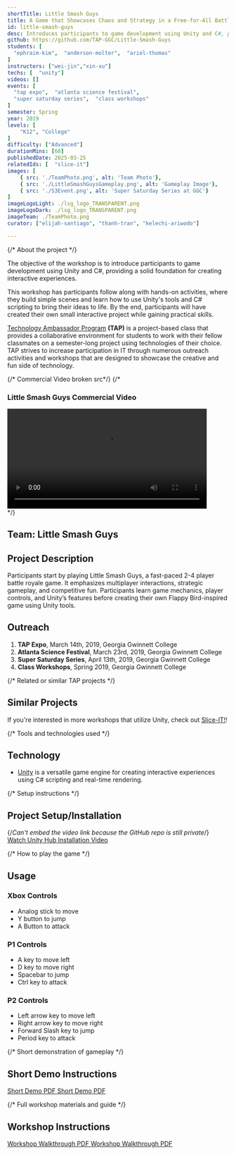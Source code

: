 ```yaml
---
shortTitle: Little Smash Guys
title: A Game that Showcases Chaos and Strategy in a Free-for-All Battle
id: little-smash-guys
desc: Introduces participants to game development using Unity and C#, providing a solid foundation for creating interactive experiences.
github: https://github.com/TAP-GGC/Little-Smash-Guys
students: [
  "ephraim-kim",  "anderson-molter",  "ariel-thomas"
]
instructors: ["wei-jin","xin-xu"]
techs: [  "unity"]
videos: []
events: [
  "tap expo",  "atlanta science festival",
  "super saturday series",  "class workshops"
]
semester: Spring
year: 2019
levels: [
    "K12", "College"
]
difficulty: ["Advanced"]
durationMins: [60]
publishedDate: 2025-03-25
relatedIds: [  "slice-it"]
images: [
    { src: './TeamPhoto.png', alt: 'Team Photo'},
    { src: './LittleSmashGuysGameplay.png', alt: 'Gameplay Image'},
    { src: './S3Event.png', alt: 'Super Saturday Series at GGC'}
]
imageLogoLight: ./lsg_logo_TRANSPARENT.png
imageLogoDark: ./lsg_logo_TRANSPARENT.png
imageTeam: ./TeamPhoto.png
curator: ["elijah-santiago", "thanh-tran", "kelechi-ariwodo"]

---
```





{/* About the project */}

The objective of the workshop is to introduce participants to game development using Unity and C#, providing a solid foundation for creating interactive experiences.

This workshop has participants follow along with hands-on activities, where they build simple scenes and learn how to use Unity's tools and C# scripting to bring their ideas to life. By the end, participants will have created their own small interactive project while gaining practical skills.

[Technology Ambassador Program](https://tapggc.org/) <b>(TAP)</b> is a project-based class that provides a collaborative environment for students to work with their fellow classmates on a semester-long project using technologies of their choice. TAP strives to increase participation in IT through numerous outreach activities and workshops that are designed to showcase the creative and fun side of technology.

{/* Commercial Video  broken src*/} 
{/* <div className="video-container">
  <h3>Little Smash Guys Commercial Video</h3>
  <video width="90%" controls>
    <source src="https://github-production-user-asset-6210df.s3.amazonaws.com/143032298/388862328-421b5aea-a36b-400e-93c7-dc2d9db7a9a9.mp4?X-Amz-Algorithm=AWS4-HMAC-SHA256&X-Amz-Credential=AKIAVCODYLSA53PQK4ZA%2F20250326%2Fus-east-1%2Fs3%2Faws4_request&X-Amz-Date=20250326T220034Z&X-Amz-Expires=300&X-Amz-Signature=f763fdb6541a8fbecc3b6d26c6fd5f764217942fa83629f270c7fe5ab9243380&X-Amz-SignedHeaders=host" 
      type="video/mp4" />
    Your browser does not support the video tag.
  </video>
</div> */}


## Team: Little Smash Guys

<Photo src={TeamPhoto.src} caption="From left to right: Ephraim Kim, Anderson Molter, Ariel Thomas" />

## Project Description

Participants start by playing Little Smash Guys, a fast-paced 2-4 player battle royale game. It emphasizes multiplayer interactions, strategic gameplay, and competitive fun. Participants learn game mechanics, player controls, and Unity’s features before creating their own Flappy Bird-inspired game using Unity tools.

## Outreach

1. **TAP Expo**, March 14th, 2019, Georgia Gwinnett College  
2. **Atlanta Science Festival**, March 23rd, 2019, Georgia Gwinnett College  
3. **Super Saturday Series**, April 13th, 2019, Georgia Gwinnett College  
4. **Class Workshops**, Spring 2019, Georgia Gwinnett College  

{/* Related or similar TAP projects */}

## Similar Projects

If you're interested in more workshops that utilize Unity, check out [Slice-IT!](https://github.com/TAP-GGC/SliceIT)!

{/* Tools and technologies used */}

## Technology

<Logo src={UnityLogo.src} alt="Unity Logo" />

- [Unity](https://Unity.com/games) is a versatile game engine for creating interactive experiences using C# scripting and real-time rendering.

<Photo src={GameplayImage.src} alt="Gameplay Screenshot" />

{/* Setup instructions */}

## Project Setup/Installation
{/*Can't embed the video link because the GitHub repo is still private*/}
<a 
  href="https://github.com/TAP-GGC/Little-Smash-Guys/blob/main/media/videos/Unity%20Hub%20Installation%20Video.mp4" 
  target="_blank" 
  rel="noopener noreferrer">
  Watch Unity Hub Installation Video
</a>


{/* How to play the game */}

## Usage

### Xbox Controls
- Analog stick to move  
- Y button to jump  
- A Button to attack  

### P1 Controls
- A key to move left  
- D key to move right  
- Spacebar to jump  
- Ctrl key to attack  

### P2 Controls
- Left arrow key to move left  
- Right arrow key to move right  
- Forward Slash key to jump  
- Period key to attack  

{/* Short demonstration of gameplay */}

## Short Demo Instructions
<a 
  href="https://github.com/TAP-GGC/Little-Smash-Guys/blob/0a8d931e48b042584bfe256e488536b2e437f22a/documents/tutorial%20materials/Little%20Smash%20Guys%20Short%20Demo.pdf" 
  target="_blank" 
  rel="noopener noreferrer">
  Short Demo PDF
</a>
[Short Demo PDF](https://github.com/TAP-GGC/Little-Smash-Guys/blob/0a8d931e48b042584bfe256e488536b2e437f22a/documents/tutorial%20materials/Little%20Smash%20Guys%20Short%20Demo.pdf)

{/* Full workshop materials and guide */}

## Workshop Instructions
<a 
  href="https://github.com/TAP-GGC/Little-Smash-Guys/blob/main/documents/tutorial%20materials/Updated%20Workshop%20Powerpoint%20Fall%202024.pptx" 
  target="_blank" 
  rel="noopener noreferrer">
  Workshop Walkthrough PDF
</a>
[Workshop Walkthrough PDF](https://github.com/TAP-GGC/Little-Smash-Guys/blob/main/documents/tutorial%20materials/Updated%20Workshop%20Powerpoint%20Fall%202024.pptx)